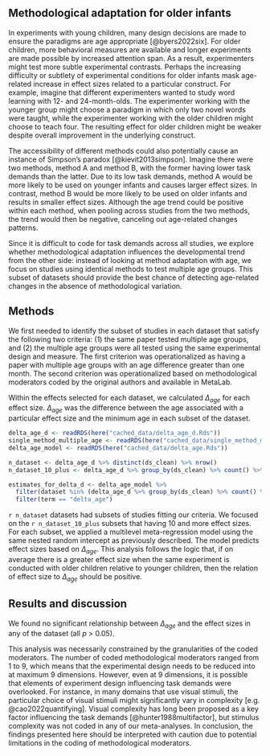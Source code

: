 
## Methodological adaptation for older infants

In experiments with young children, many design decisions are made to ensure the paradigms are age appropriate [@byers2022six]. For older children, more behavioral measures are available and longer experiments are made possible by  increased attention span. As a result, experimenters might test more subtle experimental contrasts. Perhaps the increasing difficulty or subtlety  of experimental conditions for older infants mask age-related increase in effect sizes related to a particular construct. For example, imagine that different experimenters wanted to study word learning with 12- and 24-month-olds. The experimenter working with the younger group might choose a paradigm in which only two novel words were taught, while the experimenter working with the older children might choose to teach four. The resulting effect for older children might be weaker despite overall improvement in the underlying construct.

The accessibility of different methods could also potentially cause an instance of Simpson’s paradox [@kievit2013simpson]. Imagine there were two methods, method A and method B, with the former having lower task demands than the latter. Due to its low task demands, method A would be more likely to be used on younger infants and causes larger effect sizes. In contrast, method B would be more likely to be used on older infants and results in smaller effect sizes. Although the age trend could be positive within each method, when pooling across studies from the two methods, the trend would then be negative, canceling out age-related changes patterns. 

Since it is difficult to code for task demands across all studies, we explore whether methodological adaptation influences the developmental trend from the other side: instead of looking at method adaptation with age, we focus on studies using identical methods to test multiple age groups. This subset of datasets should provide the best chance of detecting age-related changes in the absence of methodological variation. 

## Methods

We first needed to identify the subset of studies in each dataset that satisfy the following two criteria: (1) the same paper tested multiple age groups, and (2) the multiple age groups were all tested using the same experimental design and measure. The first criterion was operationalized as having a paper with multiple age groups with an age difference greater than  one month. The second criterion was operationalized based on methodological moderators coded by the original authors and available in MetaLab. 

Within the effects selected for each dataset, we calculated $\Delta_{age}$ for each effect size. $\Delta_{age}$ was the difference between the age associated with a particular effect size and the minimum age in each subset of the dataset. 

```r
delta_age_d <- readRDS(here("cached_data/delta_age_d.Rds"))
single_method_multiple_age <- readRDS(here("cached_data/single_method_multiple_age.Rds"))
delta_age_model <- readRDS(here("cached_data/delta_age.Rds"))

n_dataset <- delta_age_d %>% distinct(ds_clean) %>% nrow()
n_dataset_10_plus <- delta_age_d %>% group_by(ds_clean) %>% count() %>% filter(n > 10) %>% nrow()

estimates_for_delta_d <- delta_age_model %>% 
  filter(dataset %in% (delta_age_d %>% group_by(ds_clean) %>% count() %>% filter(n > 10) %>% pull(ds_clean))) %>% 
  filter(term == "delta_age")
```

`r n_dataset` datasets had subsets of studies fitting our criteria. We focused on the `r n_dataset_10_plus` subsets that having 10 and more effect sizes. For each subset, we applied a multilevel meta-regression model using the same nested random intercept as previously described. The model predicts effect sizes based on $\Delta_{age}$. This analysis follows the logic that, if on average there is a greater effect size when the same experiment is conducted with older children relative to younger children, then the relation of effect size to $\Delta_{age}$ should be positive.

## Results and discussion 

We found no significant relationship between $\Delta_{age}$ and the effect sizes in any of the dataset (all *p* > 0.05). 

This analysis was necessarily constrained by the granularities of the coded moderators. The number of coded methodological moderators ranged from 1 to 9, which means that the experimental design needs to be reduced into at maximum 9 dimensions. However, even at 9 dimensions, it is possible that elements of experiment design influencing task demands were overlooked. For instance, in many domains that use visual stimuli, the particular choice of visual stimuli might significantly vary in complexity [e.g. @cao2022quantifying]. Visual complexity has long been proposed as a key factor influencing the task demands [@hunter1988multifactor], but stimulus complexity was not coded in any of our meta-analyses. In conclusion, the findings presented here should be interpreted with caution due to potential limitations in the coding of methodological moderators. 

